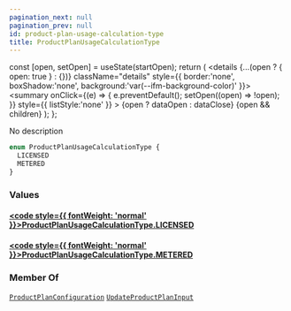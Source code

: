 ```yaml
---
pagination_next: null
pagination_prev: null
id: product-plan-usage-calculation-type
title: ProductPlanUsageCalculationType
---
```









  const [open, setOpen] = useState(startOpen);
  return (
    <details {...(open ? { open: true } : {})} className="details" style={{ border:'none', boxShadow:'none', background:'var(--ifm-background-color)' }}>
      <summary
        onClick={(e) => {
          e.preventDefault();
          setOpen((open) => !open);
        }}
        style={{ listStyle:'none' }}
      >
      {open ? dataOpen : dataClose}
      </summary>
      {open && children}
    </details>
  );
};








No description


```graphql
enum ProductPlanUsageCalculationType {
  LICENSED
  METERED
}
```




### Values

#### [<code style={{ fontWeight: 'normal' }}>ProductPlanUsageCalculationType.<b>LICENSED</b></code>](#)  



#### [<code style={{ fontWeight: 'normal' }}>ProductPlanUsageCalculationType.<b>METERED</b></code>](#)  







### Member Of

[`ProductPlanConfiguration`](/types/objects/product-plan-configuration.mdx)  <Badge class="badge badge--secondary" text="object"/><Bullet />[`UpdateProductPlanInput`](/types/inputs/update-product-plan-input.mdx)  <Badge class="badge badge--secondary" text="input"/>

